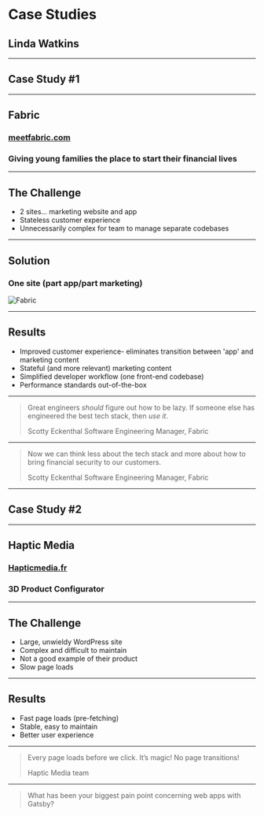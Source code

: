 

# Case Studies

## Linda Watkins

---

## Case Study #1

---

## Fabric

### [meetfabric.com](https://meetfabric.com)

### Giving young families the place to start their financial lives

---

## The Challenge

- 2 sites... marketing website and app
- Stateless customer experience
- Unnecessarily complex for team to manage separate codebases

---

## Solution

### One site (part app/part marketing)

![Fabric](static/images/fabric.png)

---

## Results

- Improved customer experience- eliminates transition between 'app' and marketing content
- Stateful (and more relevant) marketing content
- Simplified developer workflow (one front-end codebase)
- Performance standards out-of-the-box

---

> Great engineers _should_ figure out how to be lazy. If someone else has engineered the best tech stack, then _use it_.
> 
> Scotty Eckenthal
> Software Engineering Manager, Fabric

---

> Now we can think less about the tech stack and more about how to bring financial security to our customers.
> 
> Scotty Eckenthal
> Software Engineering Manager, Fabric

---

## Case Study #2

---

## Haptic Media

### [Hapticmedia.fr](https://hapticmedia.fr)

### 3D Product Configurator

---

## The Challenge

- Large, unwieldy WordPress site
- Complex and difficult to maintain
- Not a good example of their product
- Slow page loads

---

## Results

- Fast page loads (pre-fetching)
- Stable, easy to maintain
- Better user experience

---

> Every page loads before we click. It’s magic! No page transitions!
>
> Haptic Media team

---

> What has been your biggest pain point concerning web apps with Gatsby?
